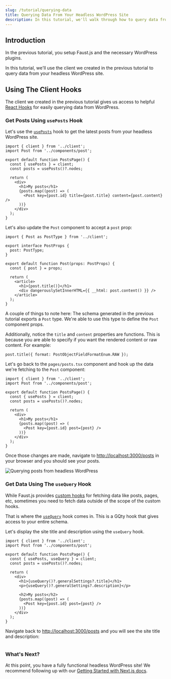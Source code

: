 ```yaml
---
slug: /tutorial/querying-data
title: Querying Data From Your Headless WordPress Site
description: In this tutorial, we'll walk through how to query data from your headless WordPress site using GQty and WPGraphQL
---
```


## Introduction

In the previous tutorial, you setup Faust.js and the necessary WordPress plugins.

In this tutorial, we'll use the client we created in the previous tutorial to query data from your headless WordPress site.

## Using The Client Hooks

The client we created in the previous tutorial gives us access to helpful [React Hooks](../next/reference/custom-hooks) for easily querying data from WordPress.

### Get Posts Using `usePosts` Hook

Let's use the [`usePosts`](../next/reference/hooks/usePosts) hook to get the latest posts from your headless WordPress site.

```tsx title=pages/posts.tsx {1,5-6}
import { client } from '../client';
import Post from '../components/post';

export default function PostsPage() {
  const { usePosts } = client;
  const posts = usePosts()?.nodes;

  return (
    <div>
      <h1>My posts</h1>
      {posts.map((post) => (
        <Post key={post.id} title={post.title} content={post.content} />
      ))}
    </div>
  );
}
```

Let's also update the `Post` component to accept a `post` prop:

```tsx title=components/post.tsx {1,4,8}
import { Post as PostType } from '../client';

export interface PostProps {
  post: PostType;
}

export default function Post(props: PostProps) {
  const { post } = props;

  return (
    <article>
      <h1>{post.title()}</h1>
      <div dangerouslySetInnerHTML={{ __html: post.content() }} />
    </article>
  );
}
```

A couple of things to note here: The schema generated in the previous tutorial exports a `Post` type. We're able to use this type to define the `Post` component props.

Additionally, notice the `title` and `content` properties are functions. This is because you are able to specify if you want the rendered content or raw content. For example:

```tsx
post.title({ format: PostObjectFieldFormatEnum.RAW });
```

Let's go back to the `pages/posts.tsx` component and hook up the data we're fetching to the `Post` component:

```tsx title=pages/posts.tsx {12}
import { client } from '../client';
import Post from '../components/post';

export default function PostsPage() {
  const { usePosts } = client;
  const posts = usePosts()?.nodes;

  return (
    <div>
      <h1>My posts</h1>
      {posts.map((post) => (
        <Post key={post.id} post={post} />
      ))}
    </div>
  );
}
```

Once those changes are made, navigate to [http://localhost:3000/posts](http://localhost:3000/posts) in your browser and you should see your posts.

<img
  src="/docs/img/tutorial-querying-data-posts.png"
  alt="Querying posts from headless WordPress"
/>

### Get Data Using The `useQuery` Hook

While Faust.js provides [custom hooks](../next/reference/custom-hooks) for fetching data like posts, pages, etc, sometimes you need to fetch data outside of the scope of the custom hooks.

That is where the [`useQuery`](../next/reference/custom-hooks#custom-queries-and-mutations) hook comes in. This is a GQty hook that gives access to your entire schema.

Let's display the site title and description using the `useQuery` hook.

```tsx title=pages/posts.tsx {5,10,11}
import { client } from '../client';
import Post from '../components/post';

export default function PostsPage() {
  const { usePosts, useQuery } = client;
  const posts = usePosts()?.nodes;

  return (
    <div>
      <h1>{useQuery()?.generalSettings?.title}</h1>
      <p>{useQuery()?.generalSettings?.description}</p>

      <h2>My posts</h2>
      {posts.map((post) => (
        <Post key={post.id} post={post} />
      ))}
    </div>
  );
}
```

Navigate back to [http://localhost:3000/posts](http://localhost:3000/posts) and you will see the site title and description:

<img src="/docs/img/tutorial-querying-data-useQuery.png" alt="" />

### What's Next?

At this point, you have a fully functional headless WordPress site! We recommend following up with our [Getting Started with Next.js docs](../next/getting-started).
